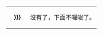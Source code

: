 <div style="float:{{{float|left}}}; border:{{{border-width|1}}}px solid {{{border-color|{{{1|#000}}}}}}; margin:1px;">
{| cellspacing="0" style="width: 238px; background: ;"
| style="width:45px; height:45px; background:{{{logo-background|{{{1|#000}}}}}}; text-align:center; font-size:{{{logo-size|{{{5|12}}}}}}pt; color:{{{logo-color|#fff}}};" | '''{{{logo|{{{3|END}}}}}}'''
| style="font-size:{{{info-size|9}}}pt; padding:3pt; line-height:1.25em; color:{{{info-color|#000}}};" | 沒有了，下面不囉唆了。
|}</div>
